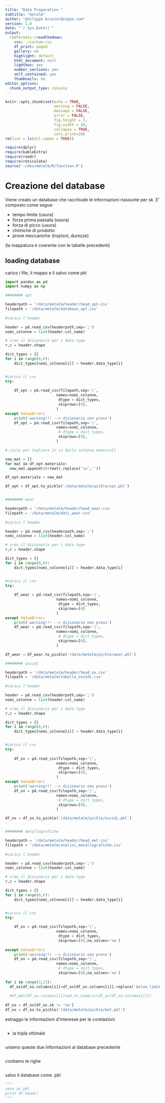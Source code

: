 ```yaml
---
title: "Data Preparation "
subtitle: "metalm"
author: "philippe.brunier@cogne.com"
version: 1.0 
date: "`r Sys.Date()`"
output:
  rmdformats::readthedown:
    css: ./custom.css
    df_print: paged
    gallery: no
    highlight: default
    html_document: null
    lightbox: yes
    number_sections: yes
    self_contained: yes
    thumbnails: no
editor_options:
  chunk_output_type: console
---
```


```r
knitr::opts_chunk$set(echo = TRUE,
                      warning = FALSE,
                      message = FALSE,
                      error = FALSE,
                      fig.height = 7,
                      fig.width = 10,
                      collapse = TRUE,
                      cols.print=20)
rm(list = ls(all.names = TRUE))

require(dplyr)
require(kableExtra)
require(readr)
require(reticulate)
source('~/dev/metalm/R/function.R')
```

# Creazione del database

Viene creato un database che racchiude le informazioni riassunte per sk. 
E' composto come segue:

+ tempo limite (usura)
+ forza prima passata (usura)
+ forza di picco (usura)
+ chimiche di prodotto 
+ prove meccaniche (trazioni, durezze)

(la mappatura è coerente con le tabelle precedenti) 


## loading database

carico i file, li mappo e li salvo come pkl

```python

import pandas as pd
import numpy as np

######## opt

headerpath = '/data/metalm/header/head_opt.csv'
filepath = '/data/metalm/database_opt.csv'
    
#carico l'header

header = pd.read_csv(headerpath,sep=';')
nomi_colonne = list(header.col_name)

# creo il dizionario per i data type 
r,c = header.shape

dict_types = {}
for i in range(0,r):
    dict_types[nomi_colonne[i]] = header.data_type[i]


#carico il csv
try:
    
    df_opt = pd.read_csv(filepath,sep='|',
                       names=nomi_colonne,
                        dtype = dict_types,
                        skiprows=[0],
                       )
except ValueError:
    print('warning!!! --> dizionario non preso')
    df_opt = pd.read_csv(filepath,sep='|',
                       names=nomi_colonne,
                        # dtype = dict_types,
                        skiprows=[0],
                       )    

# ciclo per togliere in \n dalla colonna materiali

new_mat = []
for mat in df_opt.materiale:
  new_mat.append(str(mat).replace('\n',''))

df_opt.materiale = new_mat

df_opt = df_opt.to_pickle('/data/metalm/pickle/opt.pkl')


######## wear

headerpath = '/data/metalm/header/head_wear.csv'
filepath = '/data/metalm/dati_wear.csv'
    
#carico l'header

header = pd.read_csv(headerpath,sep=';')
nomi_colonne = list(header.col_name)

# creo il dizionario per i data type 
r,c = header.shape

dict_types = {}
for i in range(0,r):
    dict_types[nomi_colonne[i]] = header.data_type[i]


#carico il csv
try:
    
    df_wear = pd.read_csv(filepath,sep='|',
                       names=nomi_colonne,
                        dtype = dict_types,
                        skiprows=[0]
                       )
except ValueError:
    print('warning!!! --> dizionario non preso')
    df_wear = pd.read_csv(filepath,sep='|',
                       names=nomi_colonne,
                        # dtype = dict_types,
                        skiprows=[0],
                       )    

df_wear = df_wear.to_pickle('/data/metalm/pickle/wear.pkl')

######## ossidi

headerpath = '/data/metalm/header/head_ox.csv'
filepath = '/data/metalm/tabella_ossidi.csv'
    
#carico l'header

header = pd.read_csv(headerpath,sep=';')
nomi_colonne = list(header.col_name)

# creo il dizionario per i data type 
r,c = header.shape

dict_types = {}
for i in range(0,r):
    dict_types[nomi_colonne[i]] = header.data_type[i]


#carico il csv
try:
    
    df_ox = pd.read_csv(filepath,sep='|',
                       names=nomi_colonne,
                        dtype = dict_types,
                        skiprows=[0],
                       )
except ValueError:
    print('warning!!! --> dizionario non preso')
    df_ox = pd.read_csv(filepath,sep='|',
                       names=nomi_colonne,
                        # dtype = dict_types,
                        skiprows=[0],
                       )    

df_ox = df_ox.to_pickle('/data/metalm/pickle/ossidi.pkl')


######## metallografiche

headerpath = '/data/metalm/header/head_met.csv'
filepath = '/data/metalm/analisi_metallografiche.csv'
    
#carico l'header

header = pd.read_csv(headerpath,sep=';')
nomi_colonne = list(header.col_name)

# creo il dizionario per i data type 
r,c = header.shape

dict_types = {}
for i in range(0,r):
    dict_types[nomi_colonne[i]] = header.data_type[i]


#carico il csv
try:
    
    df_ox = pd.read_csv(filepath,sep='|',
                       names=nomi_colonne,
                        dtype = dict_types,
                        skiprows=[0],na_values='na')
                
except ValueError:
    print('warning!!! --> dizionario non preso')
    df_ox = pd.read_csv(filepath,sep='|',
                       names=nomi_colonne,
                        # dtype = dict_types,
                        skiprows=[0],na_values='na')
                       
for i in range(3,23):
  df_ox[df_ox.columns[i]]=df_ox[df_ox.columns[i]].replace('below_limit',float(0))
  
  #df_met[df_ox.columns[i]]=pd.to_numeric(df_ox[df_ox.columns[i]])
    
df_ox = df_ox[df_ox.sk != 'na']
df_ox = df_ox.to_pickle('/data/metalm/pickle/met.pkl')


```

estraggo le informazioni d'interesse per le corelazioni

```python

```

+ la tripla ottimale

```r

```


uniamo queste due informazioni al database precedente

```r

```

contiamo le righe 

```r

```

salvo il database come .pkl
```python
"""
save as pkl
print df.head()
"""
```


